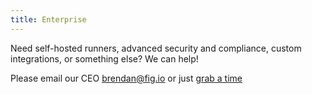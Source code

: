 ```yaml
---
title: Enterprise
---
```


Need self-hosted runners, advanced security and compliance, custom integrations, or something else? We can help!

Please email our CEO [brendan@fig.io](mailto:brendan@fig.io) or just [grab a time](https://calendly.com/brendanfalk/30)